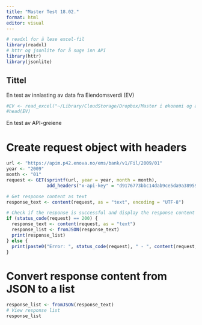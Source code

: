 ```yaml
---
title: "Master Test 18.02."
format: html
editor: visual
---
```


```r
# readxl for å lese excel-fil
library(readxl)
# httr og jsonlite for å suge inn API
library(httr)
library(jsonlite)
```

## Tittel

En test av innlasting av data fra Eiendomsverdi (EV)

```r
#EV <- read_excel("~/Library/CloudStorage/Dropbox/Master i økonomi og administrasjon/MSB210 Masteroppgave/Data/MSB210_Masteroppgave/data/EV-kommaseparert.xlsx")
#head(EV)
```

En test av API-greiene

# Create request object with headers

```r
url <- "https://apim.p42.enova.no/ems/bank/v1/Fil/2009/01"
year <- "2009"
month <- "01"
request <- GET(sprintf(url, year = year, month = month), 
               add_headers("x-api-key" = "d9176773bbc14dab9ce5da9a38959af8"))

# Get response content as text
response_text <- content(request, as = "text", encoding = "UTF-8")

# Check if the response is successful and display the response content
if (status_code(request) == 200) {
  response_text <- content(request, as = "text")
  response_list <- fromJSON(response_text)
  print(response_list)
} else {
  print(paste0("Error: ", status_code(request), " - ", content(request, as = "text")))
}
```

# Convert response content from JSON to a list

```r
response_list <- fromJSON(response_text)
# View response list
response_list
```
